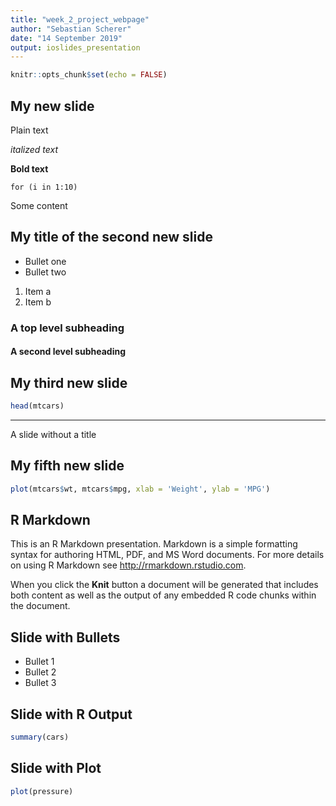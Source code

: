 ```yaml
---
title: "week_2_project_webpage"
author: "Sebastian Scherer"
date: "14 September 2019"
output: ioslides_presentation
---
```


```r
knitr::opts_chunk$set(echo = FALSE)
```

## My new slide

Plain text

*italized text*

**Bold text**

`for (i in 1:10)`

Some content

## My title of the second new slide

- Bullet one
- Bullet two

1. Item a
2. Item b

### A top level subheading

#### A second level subheading

## My third new slide

```r
head(mtcars)
```

***
A slide without a title

## My fifth new slide

```r
plot(mtcars$wt, mtcars$mpg, xlab = 'Weight', ylab = 'MPG')
```

## R Markdown

This is an R Markdown presentation. Markdown is a simple formatting syntax for authoring HTML, PDF, and MS Word documents. For more details on using R Markdown see <http://rmarkdown.rstudio.com>.

When you click the **Knit** button a document will be generated that includes both content as well as the output of any embedded R code chunks within the document.

## Slide with Bullets

- Bullet 1
- Bullet 2
- Bullet 3

## Slide with R Output

```r
summary(cars)
```

## Slide with Plot

```r
plot(pressure)
```


